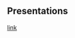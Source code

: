 
::: {.grid}
::: {.g-col-2}

:::

::: {.g-col-8}


## Presentations {.centertext}

[link](presentations/2022_09_08_SSA/SSA_galah_slides.html)

:::

::: {.g-col-2}

:::

:::
